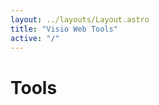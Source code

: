 ```yaml
---
layout: ../layouts/Layout.astro
title: "Visio Web Tools"
active: "/"
---
```



<main class="container-fluid mt-5">
  <h1>Tools</h1>
  <div class="row gap-4">
    <ToolCard
      href="/extract-images"
      title="Image Extraction Tool"
      imageSrc="/extract-images.gif"
      body="This tool allows you to extract images, embedded into Visio diagram, in their original format. It analyzes the Visio file and extracts all embedded images into a ZIP archive."
    />
    <ToolCard
      href="/pdftip"
      title="Visio PdfTip Tool"
      body="Add tooltips to your PDF files exported from Visio."
    />
  </div>
</main>
